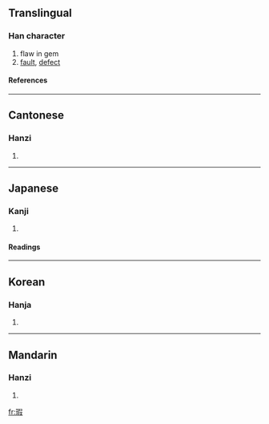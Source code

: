 ==Translingual==
===Han character===
{{Han char|rn=96|rad=玉|as=09|sn=13|four=1714<sub>7</sub>|canj=一土口尸水 (MGRSE)}}
# flaw in gem
# [[fault]], [[defect]]
====References====
{{Han ref|kx=0737.180|dkj=21120|dj=1148.180|hdz=21128.140|uh=7455|ud=29781|bh=B7E5|bd=47077}}

----
==Cantonese==
===Hanzi===
{{yue-hanzi|jyut=|y=ha4}}
# {{defn|Cantonese}}

----
==Japanese==
===Kanji===
{{ja-kanji|grade=|rs=玉09}}
# {{defn|Japanese}} 
====Readings====
{{ja-readings|on=[[か]] (ka)|kun=[[きず]] (kizu), [[なんぞ]] (nanzo)|nanori=}}

----
==Korean==
===Hanja===
{{ko-hanja|hangeul=하|eumhun=|rv=ha|mr=ha|y=ha}}
# {{defn|Korean}}

----
==Mandarin==
===Hanzi===
{{cmn-hanzi|pin=[[xiá]] ([[xia2]])|wg=hsia<sup>2</sup>}}
# {{defn|Mandarin}}

[[fr:瑕]]